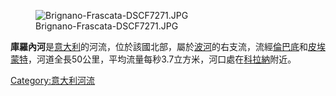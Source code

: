 [[Image:Brignano-Frascata-DSCF7271.JPG|right]]

'''庫羅內河'''是[[意大利|意大利]]的河流，位於該國北部，屬於[[波河|波河]]的右支流，流經[[倫巴底|倫巴底]]和[[皮埃蒙特|皮埃蒙特]]，河道全長50公里，平均流量每秒3.7立方米，河口處在[[科拉納|科拉納]]附近。

{{Italy-geo-stub}}
[[Category:意大利河流|Category:意大利河流]]